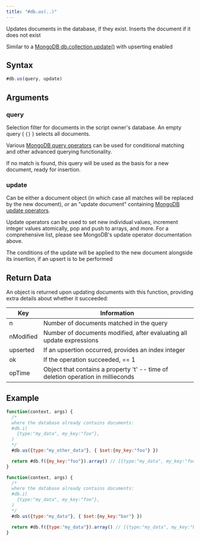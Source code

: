 ```yaml
---
title: "#db.us(..)"
---
```


Updates documents in the database, if they exist. Inserts the document if it does not exist

Similar to a [MongoDB db.collection.update()](https://www.mongodb.com/docs/manual/reference/method/db.collection.update/) with upserting enabled

## Syntax

```js
#db.us(query, update)
```

## Arguments

### query

Selection filter for documents in the script owner's database. An empty query ( `{}` ) selects all documents.

Various [MongoDB query operators](https://www.mongodb.com/docs/manual/reference/operator/query/) can be used for conditional matching and other advanced querying functionality.

If no match is found, this query will be used as the basis for a new document, ready for insertion.

### update

Can be either a document object (in which case all matches will be replaced by the new document), _or_ an "update document" containing [MongoDB update operators](https://www.mongodb.com/docs/manual/reference/operator/update/).

Update operators can be used to set new individual values, increment integer values atomically, pop and push to arrays, and more. For a comprehensive list, please see MongoDB's update operator documentation above.

The conditions of the update will be applied to the new document alongside its insertion, if an upsert is to be performed

## Return Data

An object is returned upon updating documents with this function, providing extra details about whether it succeeded:

| Key       | Information                                                                      |
| --------- | -------------------------------------------------------------------------------- |
| n         | Number of documents matched in the query                                         |
| nModified | Number of documents modified, after evaluating all update expressions            |
| upserted  | If an upsertion occurred, provides an index integer                              |
| ok        | If the operation succeeded, == 1                                                 |
| opTime    | Object that contains a property 't' -- time of deletion operation in millieconds |

## Example

```js
function(context, args) {
  /*
  where the database already contains documents:
  #db.i(
    {type:"my_data", my_key:"foo"},
  )
  */
  #db.us({type:"my_other_data"}, { $set:{my_key:"foo"} })

  return #db.f({my_key:"foo"}).array() // [{type:"my_data", my_key:"foo"}, {type:"my_other_data", my_key:"foo"}]
}
```

```js
function(context, args) {
  /*
  where the database already contains documents:
  #db.i(
    {type:"my_data", my_key:"foo"},
  )
  */
  #db.us({type:"my_data"}, { $set:{my_key:"bar"} })

  return #db.f({type:"my_data"}).array() // [{type:"my_data", my_key:"bar"}]
}
```
